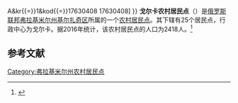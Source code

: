 {{Infobox Settlement
| official_name = 戈尔卡农村居民点
| native_name = Горкинское сельское поселение
| settlement_type = [[农村居民点|农村居民点]]
| pushpin_map = European Russia
| pushpin_map_caption = 在[[歐洲俄羅斯|俄羅斯歐洲部分]]的位置
| subdivision_type = [[国家|国家]]
| subdivision_type1 = [[州_(俄罗斯)|州]]
| subdivision_type2 = [[区_(苏联)|区]]
| subdivision_name = {{RUS}}
| subdivision_name1 = [[弗拉基米尔州|弗拉基米尔州]]
| subdivision_name2 = [[基尔扎奇区|基尔扎奇区]]
| seat_type = 行政中心
| seat = 戈尔卡
| population_as_of=2016
| population_footnotes = <ref name=stat />
| population_total = 2418
| coordinates_display = inline,title
| latd = 56 | latm = 14 | lats = 33 | latNS = N
| longd = 38 | longm = 46 | longs = 59 | longEW = E
| timezone = [[莫斯科时间|MSK]]
| utc_offset = +3
| blank_name = [[俄罗斯市政土地区划代码|OKTMO编码]]
| blank_info = [http://classif.spb.ru/classificators/view/tma.php?st{{=}}A&kr{{=}}1&kod{{=}}17630408 17630408]
}}
'''戈尔卡农村居民点'''（{{lang-ru|Горкинское сельское поселение}}）是[[俄罗斯联邦|俄罗斯联邦]][[弗拉基米尔州|弗拉基米尔州]][[基尔扎奇区|基尔扎奇区]]所属的一个[[农村居民点|农村居民点]]。其下辖有25个居民点，行政中心为戈尔卡。据2016年统计，该农村居民点的人口为2418人。<ref name=stat>{{cite web | url = http://www.gks.ru/free_doc/doc_2016/bul_dr/mun_obr2016.rar | title = Численность населения Российской Федерации по муниципальным образованиям на 1 января 2016 года | language = ru | accessdate = 2016-12-18 | archive-date = 2019-05-13 | archive-url = https://web.archive.org/web/20190513150350/http://www.gks.ru/free_doc/doc_2016/bul_dr/mun_obr2016.rar | dead-url = no }}</ref>

== 参考文献 ==
{{reflist}}

{{Russia-stub}}

[[Category:弗拉基米尔州农村居民点|Category:弗拉基米尔州农村居民点]]